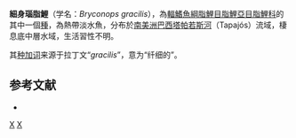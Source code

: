 {{Speciesbox 
| taxon = Bryconops gracilis
| status = LC
| status_system = IUCN3.1
| authority = [[Eigenmann|Eigenmann]], 1908
| synonyms = * ''Creatochanes gracilis'', Eigenmann, 1908
}}
'''細身瑙脂鯉'''（学名：''Bryconops gracilis''），為[[輻鰭魚綱|輻鰭魚綱]][[脂鯉目|脂鯉目]][[脂鯉亞目|脂鯉亞目]][[脂鯉科|脂鯉科]]的其中一個[[種|種]]，為熱帶淡水魚，分布於[[南美洲|南美洲]][[巴西|巴西]][[塔帕若斯河|塔帕若斯河]]（Tapajós）流域，棲息底中層水域，生活習性不明。

其[[种加词|种加词]]来源于拉丁文“''gracilis''”，意为“纤细的”。

==参考文献==
{{refbegin}}
*{{FishBase_species|genus=Bryconops|species=gracilis|year=2013|month=11}}
{{refend}}

{{Taxonbar|from=Q5665320}}

[[Category:瑙脂鯉屬|X]]
[[Category:1908年描述的鱼类|X]]


{{魚類小作品}}